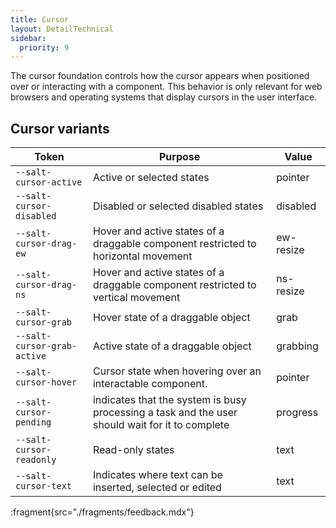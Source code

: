 ```yaml
---
title: Cursor
layout: DetailTechnical
sidebar:
  priority: 9
---
```


The cursor foundation controls how the cursor appears when positioned over or interacting with a component. This behavior is only relevant for web browsers and operating systems that display cursors in the user interface.

## Cursor variants

| Token                       | Purpose                                                                                         | Value     |
| --------------------------- | ----------------------------------------------------------------------------------------------- | --------- |
| `--salt-cursor-active`      | Active or selected states                                                                       | pointer   |
| `--salt-cursor-disabled`    | Disabled or selected disabled states                                                            | disabled  |
| `--salt-cursor-drag-ew`     | Hover and active states of a draggable component restricted to horizontal movement              | ew-resize |
| `--salt-cursor-drag-ns`     | Hover and active states of a draggable component restricted to vertical movement                | ns-resize |
| `--salt-cursor-grab`        | Hover state of a draggable object                                                               | grab      |
| `--salt-cursor-grab-active` | Active state of a draggable object                                                              | grabbing  |
| `--salt-cursor-hover`       | Cursor state when hovering over an interactable component.                                      | pointer   |
| `--salt-cursor-pending`     | indicates that the system is busy processing a task and the user should wait for it to complete | progress  |
| `--salt-cursor-readonly`    | Read-only states                                                                                | text      |
| `--salt-cursor-text`        | Indicates where text can be inserted, selected or edited                                        | text      |

:fragment{src="./fragments/feedback.mdx"}
